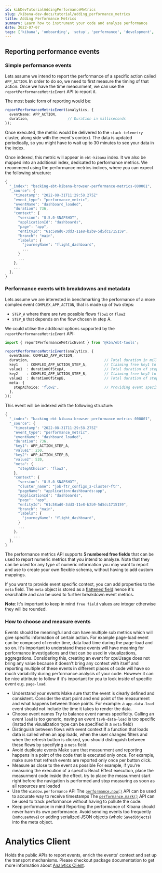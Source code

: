 ```yaml
---
id: kibDevTutorialAddingPerformanceMetrics
slug: /kibana-dev-docs/tutorial/adding_performance_metrics
title: Adding Performance Metrics
summary: Learn how to instrument your code and analyze performance
date: 2022-07-07
tags: ['kibana', 'onboarding', 'setup', 'performance', 'development', 'telemetry']
---
```


## Reporting performance events

### Simple performance events

Lets assume we intend to report the performance of a specific action called `APP_ACTION`.
In order to do so, we need to first measure the timing of that action.
Once we have the time measurment, we can use the `reportPerformanceMetricEvent` API to report it.

The most basic form of reporting would be:

```typescript
reportPerformanceMetricEvent(analytics, {
  eventName: APP_ACTION,     
  duration,                  // Duration in milliseconds
});
```

Once executed, the metric would be delivered to the `stack-telemetry` cluster, along side with the event's context.
The data is updated periodically, so you might have to wait up to 30 minutes to see your data in the index.

Once indexed, this metric will appear in `ebt-kibana` index. 
It we also be mapped into an additional index, dedicated to performance metrics.
We recommend using the performance metrics indices, where you can expect the following structure:

```typescript
{
  "_index": "backing-ebt-kibana-browser-performance-metrics-000001",    // Performance metrics are stored in a dedicated simplified index (browser \ server). 
  "_source": {
    "timestamp": "2022-08-31T11:29:58.275Z"
    "event_type": "performance_metric",                                 // All events share a common event type to simplify mapping
    "eventName": "dashboard_loaded",                                    // Event name as specified when reporting it
    "duration": 736,                                                    // Event duration as specified when reporting it
    "context": {                                                        // Context holds information identifying the deployment, version, application and page that generated the event
      "version": "8.5.0-SNAPSHOT",
      "applicationId": "dashboards",
      "page": "app",
      "entityId": "61c58ad0-3dd3-11e8-b2b9-5d5dc1715159",
      "branch": "main",
      "labels": {
        "journeyName": "flight_dashboard",
        ...
      }
      ...
    },
    ...
  },
}
```

### Performance events with breakdowns and metadata

Lets assume we are interested in benchmarking the performance of a more complex event `COMPLEX_APP_ACTION`, that is made up of two steps: 
 - `STEP_A` where there are two possible flows `flow1` or `flow2` 
 - `STEP_B` that depends on the flow chosen in step A.

We could utilise the additonal options supported by the `reportPerformanceMetricEvent` API:

```typescript
import { reportPerformanceMetricEvent } from '@kbn/ebt-tools';

reportPerformanceMetricEvent(analytics, {
  eventName: COMPLEX_APP_ACTION,     
  duration,                                   // Total duration in milliseconds
  key1    : COMPLEX_APP_ACTION_STEP_A,        // Claiming free key1 to be used for APP_ACTION_STEP_A
  value1  : durationOfStepA,                  // Total duration of step A in milliseconds
  key2    : COMPLEX_APP_ACTION_STEP_B,        // Claiming free key2 to be used for APP_ACTION_STEP_B
  value2  : durationOfStepB,                  // Total duration of step B in milliseconds
  meta: {
    stepAChoice: 'flow2',                     // Providing event specific context. This can be useful to create meaningful aggregations.
  },
});
```

This event will be indexed with the following structure:

```typescript
{
  "_index": "backing-ebt-kibana-browser-performance-metrics-000001",    // Performance metrics are stored in a dedicated simplified index (browser \ server). 
  "_source": {
    "timestamp": "2022-08-31T11:29:58.275Z"
    "event_type": "performance_metric",                                 // All events share a common event type to simplify mapping
    "eventName": "dashboard_loaded",                                    // Event name as specified when reporting it
    "duration": 736,                                                    // Event duration as specified when reporting it
    "key1": APP_ACTION_STEP_A,                                          // The key name of APP_ACTION_STEP_A
    "value1": 250,                                                      // The duration of step A
    "key2": APP_ACTION_STEP_B,                                          // The key name of APP_ACTION_STEP_B
    "value2": 520,                                                      // The duration of step B
    "meta": {
      "stepAChoice": 'flow2', 
    },    
    "context": {                                                        // Context holds information identifying the deployment, version, application and page that generated the event
      "version": "8.5.0-SNAPSHOT",
      "cluster_name": "job-ftr_configs_2-cluster-ftr",
      "pageName": "application:dashboards:app",
      "applicationId": "dashboards",
      "page": "app",
      "entityId": "61c58ad0-3dd3-11e8-b2b9-5d5dc1715159",
      "branch": "main",
      "labels": {
        "journeyName": "flight_dashboard",
      }
      ...
    },
    ...
  },
}
```

The performance metrics API supports **5 numbered free fields** that can be used to report numeric metrics that you intend to analyze.
Note that they can be used for any type of numeric information you may want to report and use to create your own flexible schema, 
without having to add custom mappings.

If you want to provide event specific context, you can add properties to the `meta` field.
The `meta` object is stored as a [flattened field](https://www.elastic.co/guide/en/elasticsearch/reference/current/flattened.html) hence 
it's searchable and can be used to further breakdown event metrics.

**Note**: It's important to keep in mind `free field` values are integer otherwise they will be rounded.

### How to choose and measure events

Events should be meaningful and can have multiple sub metrics which will give specific information of certain action. For example 
page-load event can be composed of render time, data load time during the page-load and so on. It's important to understand these 
events will have meaning for performance investigations and that can be used in visualizations, aggregations. Considering this, 
creating an event for cpuUsage does not bring any value because it doesn't bring any context with itself and reporting multiple of these 
events in different places of code will have so much variability during performance analysis of your code. However it can be nice attribute
to follow if it's important for you to look inside of specific event e.g. `page-load`. 

- Understand your events
  Make sure that the event is clearly defined and consistent.
  Consider the start point and end point of the measurment and what happens between those points.
  For example: a `app-data-load` event should not include the time it takes to render the data.
- Choose event names
  Try to balance event names specificity. Calling an event `load` is too generic, naving an event `tsvb-data-load` is too specific (instad the visualization 
  type can be specified in a `meta` field)
- Distinguish between flows with event context
  If a function that loads data is called when an app loads, when the user changes filters and when the refresh button is clicked, you should distinguish between
  these flows by specifying a `meta` field.
- Avoid duplicate events 
  Make sure that measurment and reporting happens in a point of the code that is executed only once. 
  For example, make sure that refresh events are reported only once per button click.
- Measure as close to the event as possible
  For example, if you're measuring the execution of a specific React Effect execution, place the measurment code inside the effect.
  try to place the measurment start right before  the navigation is performed and stop measuring as soon as all resources are loaded
- Use the `window.performance` API
  The [`performance.now()`](https://developer.mozilla.org/en-US/docs/Web/API/Performance/now) API can be used to accurate way to receive timestamps 
  The [`performance.mark()`](https://developer.mozilla.org/en-US/docs/Web/API/Performance/mark) API can be used to track performance without having to pollute the 
  code.
- Keep performance in mind
  Reporting the performance of Kibana should never harm its own performance. 
  Avoid sending events too frequently (`onMouseMove`) or adding serialized JSON objects (whole `SavedObjects`) into the meta object.

# Analytics Client

Holds the public APIs to report events, enrich the events' context and set up the transport mechanisms. Please checkout package documentation to get more information about
[Analytics Client](https://github.com/elastic/kibana/blob/main/packages/analytics/README.md).